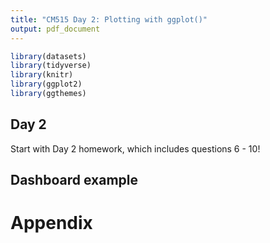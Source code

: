```yaml
---
title: "CM515 Day 2: Plotting with ggplot()"
output: pdf_document
---
```


```r
library(datasets)
library(tidyverse)
library(knitr)
library(ggplot2)
library(ggthemes)
```

## Day 2

Start with Day 2 homework, which includes questions 6 - 10!

## Dashboard example

# Appendix

```r
```
